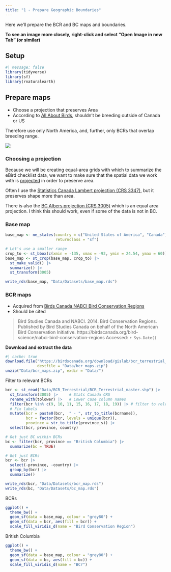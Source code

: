 ```yaml
---
title: "1 - Prepare Geographic Boundaries"
---
```


Here we'll prepare the BCR and BC maps and boundaries.

**To see an image more closely, right-click and select "Open Image in new Tab" (or similar)**

## Setup

```r
#| message: false
library(tidyverse)
library(sf)
library(rnaturalearth)
```

## Prepare maps

- Choose a projection that preserves Area
- According to [All About Birds](https://www.allaboutbirds.org/guide/Long-billed_Curlew/maps-range), 
shouldn't be breeding outside of Canada or US

Therefore use only North America, and, further, only BCRs that overlap breeding range.

![](../Docs/BCR Map.png)


### Choosing a projection

Because we will be creating equal-area grids with which to summarize the eBird
checklist data, we want to make sure that the spatial data we work with is 
[projected](https://ubc-library-rc.github.io/map-projections/content/proj-family.html) 
in order to preserve area. 

Often I use the [Statistics Canada Lambert projection (CRS 3347)](https://epsg.io/3347), but it preserves
shape more than area. 

There is also the [BC Albers projection (CRS 3005)](https://ibis.geog.ubc.ca/~brian/Course.Notes/bceprojection.html)
which is an equal area projection.
I think this should work, even if some of the data is not in BC.

### Base map
```r
base_map <- ne_states(country = c("United States of America", "Canada"),
                      returnclass = "sf")

# Let's use a smaller range
crop_to <- st_bbox(c(xmin = -135, xmax = -92, ymin = 24.54, ymax = 60))
base_map <- st_crop(base_map, crop_to) |>
  st_make_valid() |>
  summarize() |>
  st_transform(3005)

write_rds(base_map, "Data/Datasets/base_map.rds")
```


### BCR maps
- Acquired from [Birds Canada NABCI Bird Conservation Regions](https://www.birdscanada.org/bird-science/nabci-bird-conservation-regions)
- Should be cited

> Bird Studies Canada and NABCI. 2014. Bird Conservation Regions. 
> Published by Bird Studies Canada on behalf of the North American Bird Conservation Initiative.
> https://birdscanada.org/bird-science/nabci-bird-conservation-regions
> Accessed: `r Sys.Date()`


**Download and extract the data**
```r
#| cache: true
download.file("https://birdscanada.org/download/gislab/bcr_terrestrial_shape.zip",
              destfile = "Data/bcr_maps.zip")
unzip("Data/bcr_maps.zip", exdir = "Data/")
```

Filter to relevant BCRs
```r
bcr <- st_read("Data/BCR_Terrestrial/BCR_Terrestrial_master.shp") |>
  st_transform(3005) |>     # Stats Canada CRS
  rename_with(tolower) |>   # Lower case column names
  filter(bcr %in% c(9, 10, 11, 15, 16, 17, 18, 19)) |> # filter to relevant
  # Fix labels
  mutate(bcr = paste0(bcr,  " - ", str_to_title(bcrname)),
         bcr = factor(bcr, levels = unique(bcr)),
         province = str_to_title(province_s)) |>
  select(bcr, province, country)

# Get just BC within BCRs
bc <- filter(bcr, province == "British Columbia") |>
  summarize(bc = TRUE)

# Get just BCRs
bcr <- bcr |>
  select(-province, -country) |>
  group_by(bcr) |>
  summarize()

write_rds(bcr, "Data/Datasets/bcr_map.rds")
write_rds(bc, "Data/Datasets/bc_map.rds")
```

BCRs
```r
ggplot() +
  theme_bw() +
  geom_sf(data = base_map, colour = "grey80") +
  geom_sf(data = bcr, aes(fill = bcr)) +
  scale_fill_viridis_d(name = "Bird Conservation Region")
```

British Columbia
```r
ggplot() +
  theme_bw() +
  geom_sf(data = base_map, colour = "grey80") +
  geom_sf(data = bc, aes(fill = bc)) +
  scale_fill_viridis_d(name = "BC?")
```

